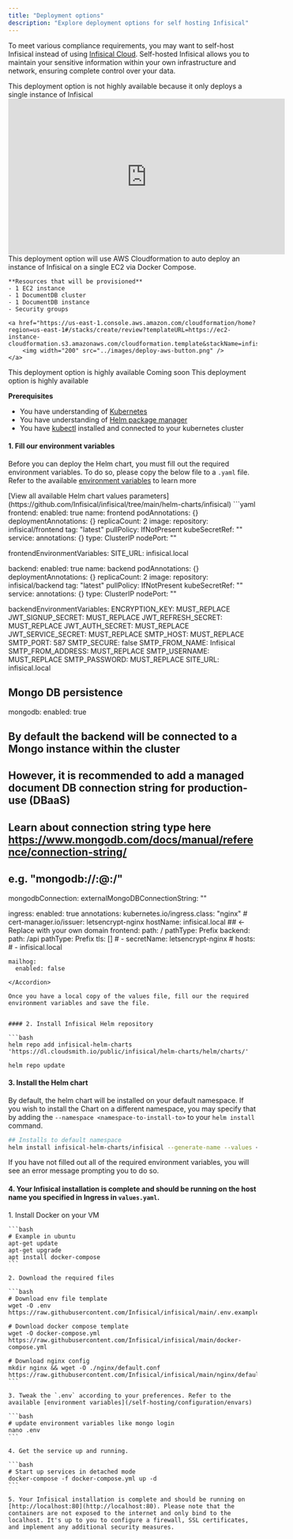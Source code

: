 ```yaml
---
title: "Deployment options"
description: "Explore deployment options for self hosting Infisical"
---
```


To meet various compliance requirements, you may want to self-host Infisical instead of using [Infisical Cloud](https://app.infisical.com/). 
Self-hosted Infisical allows you to maintain your sensitive information within your own infrastructure and network, ensuring complete control over your data.

<Tabs>
  <Tab title="Quick deploy AWS">
    <Note>This deployment option is not highly available because it only deploys a single instance of Infisical</Note>
    <iframe width="560" height="315" src="https://www.youtube.com/embed/jR-gM7vIY2c" title="YouTube video player" frameborder="0" allow="accelerometer; autoplay; clipboard-write; encrypted-media; gyroscope; picture-in-picture; web-share" allowfullscreen></iframe>
    This deployment option will use AWS Cloudformation to auto deploy an instance of Infisical on a single EC2 via Docker Compose.

    **Resources that will be provisioned** 
    - 1 EC2 instance 
    - 1 DocumentDB cluster 
    - 1 DocumentDB instance 
    - Security groups

    <a href="https://us-east-1.console.aws.amazon.com/cloudformation/home?region=us-east-1#/stacks/create/review?templateURL=https://ec2-instance-cloudformation.s3.amazonaws.com/cloudformation.template&stackName=infisical">
        <img width="200" src="../images/deploy-aws-button.png" />
    </a>

  </Tab>
  <Tab title="Quick deploy Digital Ocean">
    <Note>This deployment option is highly available</Note>
    Coming soon
  </Tab>
  <Tab title="Helm Kubernetes">
    <Note>This deployment option is highly available</Note>
    
  **Prerequisites**
  - You have understanding of [Kubernetes](https://kubernetes.io/)
  - You have understanding of [Helm package manager](https://helm.sh/) 
  - You have [kubectl](https://kubernetes.io/docs/reference/kubectl/kubectl/) installed and connected to your kubernetes cluster


  #### 1. Fill our environment variables

  Before you can deploy the Helm chart, you must fill out the required environment variables. To do so, please copy the below file to a `.yaml` file. 
  Refer to the available [environment variables](/self-hosting/configuration/envars) to learn more

  <Accordion title="values.yaml">
  [View all available Helm chart values parameters](https://github.com/Infisical/infisical/tree/main/helm-charts/infisical)
  ```yaml
  frontend:
    enabled: true
    name: frontend
    podAnnotations: {}
    deploymentAnnotations: {}
    replicaCount: 2
    image:
      repository: infisical/frontend
      tag: "latest"
      pullPolicy: IfNotPresent
    kubeSecretRef: ""
    service:
      annotations: {}
      type: ClusterIP
      nodePort: ""

  frontendEnvironmentVariables:
    SITE_URL: infisical.local

  backend:
    enabled: true
    name: backend
    podAnnotations: {}
    deploymentAnnotations: {}
    replicaCount: 2
    image:
      repository: infisical/backend
      tag: "latest"
      pullPolicy: IfNotPresent
    kubeSecretRef: ""
    service:
      annotations: {}
      type: ClusterIP
      nodePort: ""

  backendEnvironmentVariables:
    ENCRYPTION_KEY: MUST_REPLACE
    JWT_SIGNUP_SECRET: MUST_REPLACE
    JWT_REFRESH_SECRET: MUST_REPLACE
    JWT_AUTH_SECRET: MUST_REPLACE
    JWT_SERVICE_SECRET: MUST_REPLACE
    SMTP_HOST: MUST_REPLACE
    SMTP_PORT: 587
    SMTP_SECURE: false
    SMTP_FROM_NAME: Infisical
    SMTP_FROM_ADDRESS: MUST_REPLACE
    SMTP_USERNAME: MUST_REPLACE
    SMTP_PASSWORD: MUST_REPLACE
    SITE_URL: infisical.local

  ## Mongo DB persistence
  mongodb:
    enabled: true

  ## By default the backend will be connected to a Mongo instance within the cluster
  ## However, it is recommended to add a managed document DB connection string for production-use (DBaaS)
  ## Learn about connection string type here https://www.mongodb.com/docs/manual/reference/connection-string/
  ## e.g. "mongodb://<user>:<pass>@<host>:<port>/<database-name>"
  mongodbConnection:
    externalMongoDBConnectionString: ""

  ingress:
    enabled: true
    annotations:
      kubernetes.io/ingress.class: "nginx"
      # cert-manager.io/issuer: letsencrypt-nginx
    hostName: infisical.local   ## <- Replace with your own domain 
    frontend:
      path: /
      pathType: Prefix
    backend:
      path: /api
      pathType: Prefix
    tls: []
      # - secretName: letsencrypt-nginx
      #   hosts:
      #     - infisical.local

    mailhog:
      enabled: false
  ```
  </Accordion>

  Once you have a local copy of the values file, fill our the required environment variables and save the file.


  #### 2. Install Infisical Helm repository 

  ```bash
  helm repo add infisical-helm-charts 'https://dl.cloudsmith.io/public/infisical/helm-charts/helm/charts/' 
    
  helm repo update
  ```

  #### 3. Install the Helm chart 

  By default, the helm chart will be installed on your default namespace. If you wish to install the Chart on a different namespace, you may specify
  that by adding the `--namespace <namespace-to-install-to>` to your `helm install` command.

  ```bash
  ## Installs to default namespace
  helm install infisical-helm-charts/infisical --generate-name --values <path to the values.yaml you downloaded/created in step 2>
  ```

  <Note>
  If you have not filled out all of the required environment variables, you will see an error message prompting you to 
  do so. 
  </Note>

  #### 4. Your Infisical installation is complete and should be running on the host name you specified in Ingress in `values.yaml`.
    
  </Tab>
  <Tab title="Bare Docker Compose">
    1. Install Docker on your VM

    ```bash
    # Example in ubuntu
    apt-get update
    apt-get upgrade
    apt install docker-compose
    ```

    2. Download the required files

    ```bash
    # Download env file template
    wget -O .env https://raw.githubusercontent.com/Infisical/infisical/main/.env.example

    # Download docker compose template
    wget -O docker-compose.yml https://raw.githubusercontent.com/Infisical/infisical/main/docker-compose.yml

    # Download nginx config
    mkdir nginx && wget -O ./nginx/default.conf https://raw.githubusercontent.com/Infisical/infisical/main/nginx/default.dev.conf
    ```

    3. Tweak the `.env` according to your preferences. Refer to the available [environment variables](/self-hosting/configuration/envars)

    ```bash
    # update environment variables like mongo login
    nano .env
    ```

    4. Get the service up and running.

    ```bash
    # Start up services in detached mode
    docker-compose -f docker-compose.yml up -d
    ```

    5. Your Infisical installation is complete and should be running on [http://localhost:80](http://localhost:80). Please note that the containers are not exposed to the internet and only bind to the localhost. It's up to you to configure a firewall, SSL certificates, and implement any additional security measures.

  </Tab>
</Tabs>
